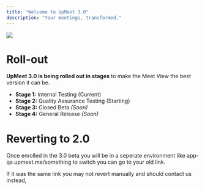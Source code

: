 ```yaml
---
title: "Welcome to UpMeet 3.0"
description: "Your meetings, transformed."
---
```

<Frame>
  <img src="https://github.com/upmeethq/upmeet-docs/blob/main/images/Screenshot%202023-03-11%20at%2020.33.07.png?raw=true" />
</Frame>

<br/>

# Roll-out
**UpMeet 3.0 is being rolled out in stages** to make the Meet View the best version it can be.
- **Stage 1:** Internal Testing (Current)
- **Stage 2:** Quality Assurance Testing (Starting)
- **Stage 3:** Closed Beta _(Soon)_
- **Stage 4:** General Release _(Soon)_

# Reverting to 2.0
Once enrolled in the 3.0 beta you will be in a seperate environment like app-qa.upmeet.me/something
to switch you can go to your old link.

If it was the same link you may not revert manually and should contact us instead,
